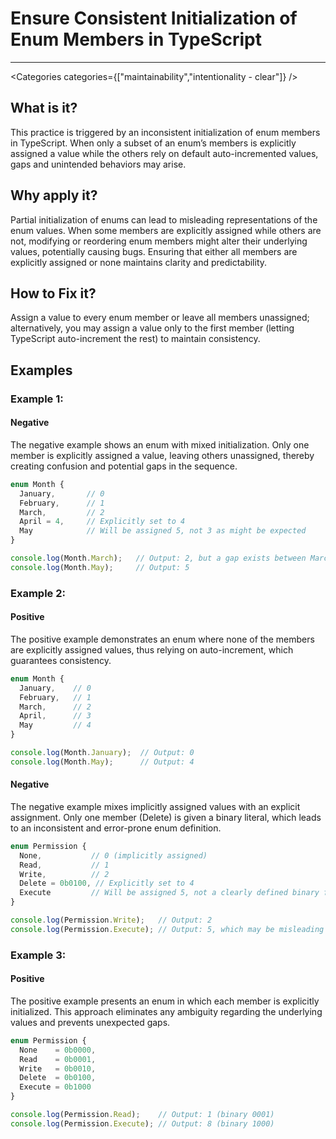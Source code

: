 

# Ensure Consistent Initialization of Enum Members in TypeScript

<Severity severity={SeverityLevels.MEDIUM} />

---

<Categories categories={["maintainability","intentionality - clear"]} />

## What is it?
This practice is triggered by an inconsistent initialization of enum members in TypeScript. When only a subset of an enum’s members is explicitly assigned a value while the others rely on default auto-incremented values, gaps and unintended behaviors may arise.

## Why apply it?
Partial initialization of enums can lead to misleading representations of the enum values. When some members are explicitly assigned while others are not, modifying or reordering enum members might alter their underlying values, potentially causing bugs. Ensuring that either all members are explicitly assigned or none maintains clarity and predictability.

## How to Fix it?
Assign a value to every enum member or leave all members unassigned; alternatively, you may assign a value only to the first member (letting TypeScript auto-increment the rest) to maintain consistency.

## Examples

### Example 1:

<!-- #example -->

#### Negative

<!-- #example_negative_description -->
The negative example shows an enum with mixed initialization. Only one member is explicitly assigned a value, leaving others unassigned, thereby creating confusion and potential gaps in the sequence.

<!-- #example_negative_code -->
```ts
enum Month {
  January,       // 0
  February,      // 1
  March,         // 2
  April = 4,     // Explicitly set to 4
  May            // Will be assigned 5, not 3 as might be expected
}

console.log(Month.March);   // Output: 2, but a gap exists between March and April.
console.log(Month.May);     // Output: 5
```

### Example 2:

<!-- #example -->

#### Positive

<!-- #example_positive_description -->
The positive example demonstrates an enum where none of the members are explicitly assigned values, thus relying on auto-increment, which guarantees consistency.

<!-- #example_positive_code -->
```ts
enum Month {
  January,    // 0
  February,   // 1
  March,      // 2
  April,      // 3
  May         // 4
}

console.log(Month.January);  // Output: 0
console.log(Month.May);      // Output: 4
```

#### Negative

<!-- #example_negative_description -->
The negative example mixes implicitly assigned values with an explicit assignment. Only one member (Delete) is given a binary literal, which leads to an inconsistent and error-prone enum definition.

<!-- #example_negative_code -->
```ts
enum Permission {
  None,           // 0 (implicitly assigned)
  Read,           // 1
  Write,          // 2
  Delete = 0b0100, // Explicitly set to 4
  Execute         // Will be assigned 5, not a clearly defined binary flag
}

console.log(Permission.Write);   // Output: 2
console.log(Permission.Execute); // Output: 5, which may be misleading
```

### Example 3:

<!-- #example -->

#### Positive

<!-- #example_positive_description -->
The positive example presents an enum in which each member is explicitly initialized. This approach eliminates any ambiguity regarding the underlying values and prevents unexpected gaps.

<!-- #example_positive_code -->
```ts
enum Permission {
  None    = 0b0000,
  Read    = 0b0001,
  Write   = 0b0010,
  Delete  = 0b0100,
  Execute = 0b1000
}

console.log(Permission.Read);    // Output: 1 (binary 0001)
console.log(Permission.Execute); // Output: 8 (binary 1000)
```